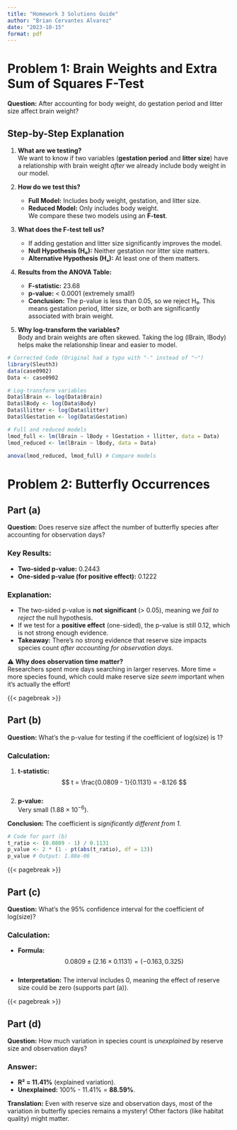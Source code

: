 ```yaml
---
title: "Homework 3 Solutions Guide"
author: "Brian Cervantes Alvarez"
date: "2023-10-15"
format: pdf
---
```


# Problem 1: Brain Weights and Extra Sum of Squares F-Test

**Question:** After accounting for body weight, do gestation period and litter size affect brain weight?  

## Step-by-Step Explanation  

1. **What are we testing?**  
   We want to know if two variables (**gestation period** and **litter size**) have a relationship with brain weight *after* we already include body weight in our model.  

2. **How do we test this?**  
   - **Full Model:** Includes body weight, gestation, and litter size.  
   - **Reduced Model:** Only includes body weight.  
   We compare these two models using an **F-test**.  

3. **What does the F-test tell us?**  
   - If adding gestation and litter size significantly improves the model.  
   - **Null Hypothesis (H₀):** Neither gestation nor litter size matters.  
   - **Alternative Hypothesis (Hₐ):** At least one of them matters.  

4. **Results from the ANOVA Table:**  
   - **F-statistic:** 23.68  
   - **p-value:** < 0.0001 (extremely small!)  
   - **Conclusion:** The p-value is less than 0.05, so we reject H₀. This means gestation period, litter size, or both are significantly associated with brain weight.  

5. **Why log-transform the variables?**  
   Body and brain weights are often skewed. Taking the log (lBrain, lBody) helps make the relationship linear and easier to model.  

```r
# Corrected Code (Original had a typo with "-" instead of "~")
library(Sleuth3)
data(case0902)
Data <- case0902

# Log-transform variables
Data$lBrain <- log(Data$Brain)
Data$lBody <- log(Data$Body)
Data$llitter <- log(Data$litter)
Data$lGestation <- log(Data$Gestation)

# Full and reduced models
lmod_full <- lm(lBrain ~ lBody + lGestation + llitter, data = Data)
lmod_reduced <- lm(lBrain ~ lBody, data = Data)

anova(lmod_reduced, lmod_full) # Compare models
```

# Problem 2: Butterfly Occurrences  

## Part (a)  
**Question:** Does reserve size affect the number of butterfly species after accounting for observation days?  

### Key Results:  
- **Two-sided p-value:** 0.2443  
- **One-sided p-value (for positive effect):** 0.1222  

### Explanation:  
- The two-sided p-value is **not significant** (> 0.05), meaning we *fail to reject* the null hypothesis.  
- If we test for a **positive effect** (one-sided), the p-value is still 0.12, which is not strong enough evidence.  
- **Takeaway:** There’s no strong evidence that reserve size impacts species count *after accounting for observation days*.  

⚠️ **Why does observation time matter?**  
Researchers spent more days searching in larger reserves. More time = more species found, which could make reserve size *seem* important when it’s actually the effort!  

{{< pagebreak >}}

## Part (b)  
**Question:** What’s the p-value for testing if the coefficient of log(size) is 1?  

### Calculation:  
1. **t-statistic:**  
   $$
   t = \frac{0.0809 - 1}{0.1131} = -8.126
   $$  
2. **p-value:**  
   Very small ($1.88 \times 10^{-6}$).  

**Conclusion:** The coefficient is *significantly different from 1*.  

```r
# Code for part (b)
t_ratio <- (0.0809 - 1) / 0.1131
p_value <- 2 * (1 - pt(abs(t_ratio), df = 13))
p_value # Output: 1.88e-06
```

{{< pagebreak >}}

## Part (c)  
**Question:** What’s the 95% confidence interval for the coefficient of log(size)?  

### Calculation:  
- **Formula:**  
  $$
  0.0809 \pm (2.16 \times 0.1131) = (-0.163, 0.325)
  $$  
- **Interpretation:** The interval includes 0, meaning the effect of reserve size could be zero (supports part (a)).  

{{< pagebreak >}}

## Part (d)  
**Question:** How much variation in species count is *unexplained* by reserve size and observation days?  

### Answer:  
- **R² = 11.41%** (explained variation).  
- **Unexplained:** 100% - 11.41% = **88.59%**.  

**Translation:** Even with reserve size and observation days, most of the variation in butterfly species remains a mystery! Other factors (like habitat quality) might matter.  
